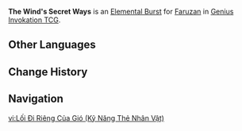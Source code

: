 {{About|the Character Card Skill for [[Genius Invokation TCG]]|the Playable Character Talent|The Wind's Secret Ways}}
{{Genius Invokation TCG Skill Infobox
|title      = The Wind's Secret Ways
|image      = The Wind's Secret Ways Character Card Skill.png
|type       = Elemental Burst
|character  = Faruzan
|matching   = 3
|element    = Anemo
|energy     = 2
|effect     = Deals 1 {{Color|Anemo DMG}}, summons 1 '''[[Dazzling Polyhedron]]'''.<br><br>{{TCG Summon|Dazzling Polyhedron}}
|order      = 3
}}
'''The Wind's Secret Ways''' is an [[Character Card Elemental Burst|Elemental Burst]] for [[Faruzan (Character Card)|Faruzan]] in [[Genius Invokation TCG]].

==Other Languages==
{{Other Languages|The Wind's Secret Ways}}

==Change History==
{{Change History|4.6}}

==Navigation==
{{Genius Invokation TCG Skill Navbox|Faruzan}}

[[vi:Lối Đi Riêng Của Gió (Kỹ Năng Thẻ Nhân Vật)]]